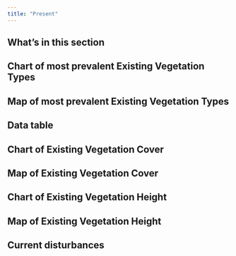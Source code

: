 ---
title: "Present"
---

## What's in this section

## Chart of most prevalent Existing Vegetation Types

## Map of most prevalent Existing Vegetation Types

## Data table

## Chart of Existing Vegetation Cover

## Map of Existing Vegetation Cover

## Chart of Existing Vegetation Height

## Map of Existing Vegetation Height

## Current disturbances
